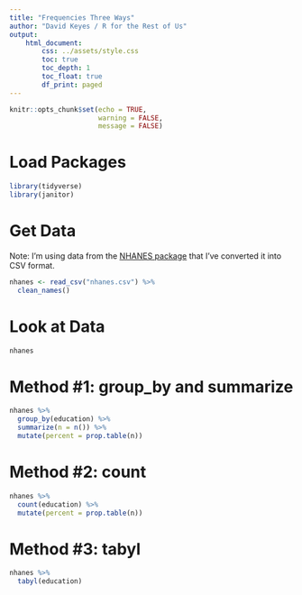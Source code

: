 ```yaml
---
title: "Frequencies Three Ways"
author: "David Keyes / R for the Rest of Us"
output: 
    html_document:
        css: ../assets/style.css
        toc: true
        toc_depth: 1
        toc_float: true
        df_print: paged
---
```


```r
knitr::opts_chunk$set(echo = TRUE,
                      warning = FALSE,
                      message = FALSE)
```
# Load Packages

```r
library(tidyverse)
library(janitor)
```

# Get Data

Note: I'm using data from the [NHANES package](https://github.com/ProjectMOSAIC/NHANES) that I've converted it into CSV format.

```r
nhanes <- read_csv("nhanes.csv") %>% 
  clean_names()
```

# Look at Data

```r
nhanes
```


# Method #1: group_by and summarize

```r
nhanes %>% 
  group_by(education) %>% 
  summarize(n = n()) %>% 
  mutate(percent = prop.table(n))
```


# Method #2: count

```r
nhanes %>% 
  count(education) %>% 
  mutate(percent = prop.table(n))
```

# Method #3: tabyl

```r
nhanes %>% 
  tabyl(education)
```



